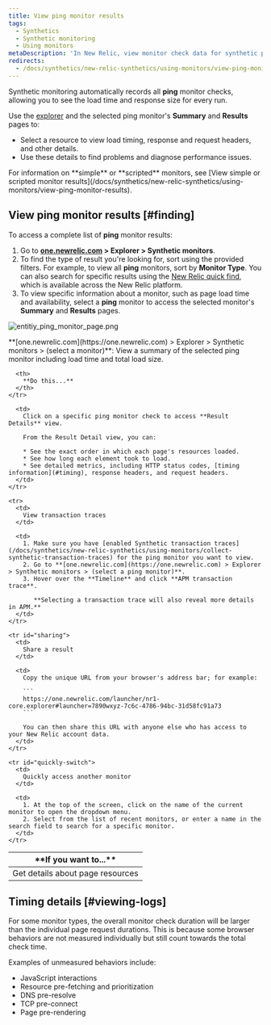 ```yaml
---
title: View ping monitor results
tags:
  - Synthetics
  - Synthetic monitoring
  - Using monitors
metaDescription: 'In New Relic, view monitor check data for synthetic ping monitors.'
redirects:
  - /docs/synthetics/new-relic-synthetics/using-monitors/view-ping-monitor-results
---
```



Synthetic monitoring automatically records all **ping** monitor checks, allowing you to see the load time and response size for every run.

Use the [explorer](/docs/new-relic-one/use-new-relic-one/ui-data/new-relic-one-entity-explorer-view-performance-across-apps-services-hosts) and the selected ping monitor's **Summary** and **Results** pages to:

* Select a resource to view load timing, response and request headers, and other details.
* Use these details to find problems and diagnose performance issues.

<Callout variant="tip">
  For information on **simple** or **scripted** monitors, see [View simple or scripted monitor results](/docs/synthetics/new-relic-synthetics/using-monitors/view-ping-monitor-results).
</Callout>

## View ping monitor results [#finding]

To access a complete list of **ping** monitor results:

1. Go to **[one.newrelic.com](http://one.newrelic.com/ "Link opens in a new window.") > Explorer > Synthetic monitors**.
2. To find the type of result you're looking for, sort using the provided filters. For example, to view all **ping** monitors, sort by **Monitor Type**. You can also search for specific results using the [New Relic quick find](/docs/new-relic-one-core-ui-components), which is available across the New Relic platform.
3. To view specific information about a monitor, such as page load time and availability, select a **ping** monitor to access the selected monitor's **Summary** and **Results** pages.

<img
  title="Entitiy monitor list"
  alt="entitiy_ping_monitor_page.png"
  src={entitiyPingMonitorPage0}
/>

<figcaption>
  **[one.newrelic.com](https://one.newrelic.com) > Explorer > Synthetic monitors > (select a monitor)**: View a summary of the selected ping monitor including load time and total load size.
</figcaption>

<table id="using">
  <thead>
    <tr>
      <th width={250}>
        **If you want to...**
      </th>

      <th>
        **Do this...**
      </th>
    </tr>
  </thead>

  <tbody>
    <tr>
      <td>
        Get details about page resources
      </td>

      <td>
        Click on a specific ping monitor check to access **Result Details** view.

        From the Result Detail view, you can:

        * See the exact order in which each page's resources loaded.
        * See how long each element took to load.
        * See detailed metrics, including HTTP status codes, [timing information](#timing), response headers, and request headers.
      </td>
    </tr>

    <tr>
      <td>
        View transaction traces
      </td>

      <td>
        1. Make sure you have [enabled Synthetic transaction traces](/docs/synthetics/new-relic-synthetics/using-monitors/collect-synthetic-transaction-traces) for the ping monitor you want to view.
        2. Go to **[one.newrelic.com](https://one.newrelic.com) > Explorer > Synthetic monitors > (select a ping monitor)**.
        3. Hover over the **Timeline** and click **APM transaction trace**.

           **Selecting a transaction trace will also reveal more details in APM.**
      </td>
    </tr>

    <tr id="sharing">
      <td>
        Share a result
      </td>

      <td>
        Copy the unique URL from your browser's address bar; for example:

        ```
        https://one.newrelic.com/launcher/nr1-core.explorer#launcher=7890wxyz-7c6c-4786-94bc-31d58fc91a73
        ```

        You can then share this URL with anyone else who has access to your New Relic account data.
      </td>
    </tr>

    <tr id="quickly-switch">
      <td>
        Quickly access another monitor
      </td>

      <td>
        1. At the top of the screen, click on the name of the current monitor to open the dropdown menu.
        2. Select from the list of recent monitors, or enter a name in the search field to search for a specific monitor.
      </td>
    </tr>
  </tbody>
</table>

## Timing details [#viewing-logs]

For some monitor types, the overall monitor check duration will be larger than the individual page request durations. This is because some browser behaviors are not measured individually but still count towards the total check time.

Examples of unmeasured behaviors include:

* JavaScript interactions
* Resource pre-fetching and prioritization
* DNS pre-resolve
* TCP pre-connect
* Page pre-rendering
